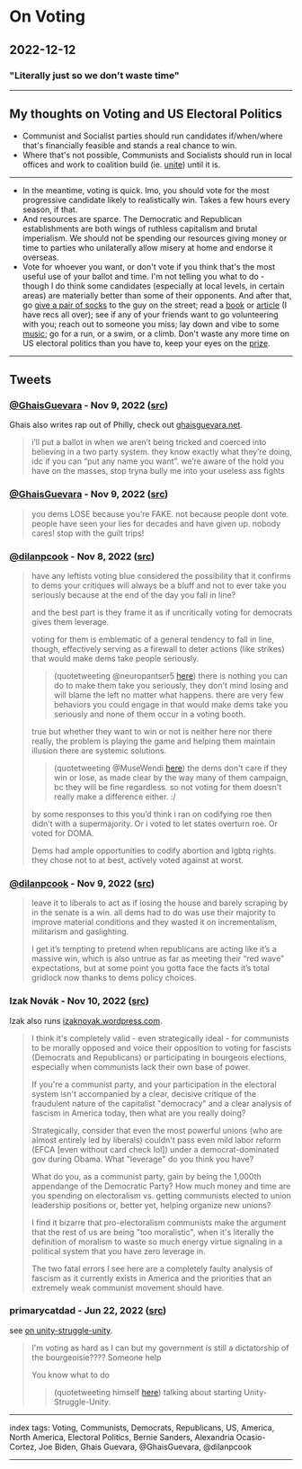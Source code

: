 # On Voting

## 2022-12-12

### "Literally just so we don't waste time"

---

## My thoughts on Voting and US Electoral Politics

- Communist and Socialist parties should run candidates if/when/where that's financially feasible and stands a real chance to win.
- Where that's not possible, Communists and Socialists should run in local offices and work to coalition build (ie. [unite](/posts/on-unity)) until it is.

---

- In the meantime, voting is quick. Imo, you should vote for the most progressive candidate likely to realistically win. Takes a few hours every season, if that.
- And resources are sparce. The Democratic and Republican establishments are both wings of ruthless capitalism and brutal imperialism. We should not be spending our resources giving money or time to parties who unilaterally allow misery at home and endorse it overseas.
- Vote for whoever you want, or don't vote if you think that's the most useful use of your ballot and time. I'm not telling you what to do - though I do think some candidates (especially at local levels, in certain areas) are materially better than some of their opponents. And after that, go [give a pair of socks](/posts/on-uniting) to the guy on the street; read a [book](/posts/on-site-contents-by-topic) or [article](/posts/on-redsails) (I have recs all over); see if any of your friends want to go volunteering with you; reach out to someone you miss; lay down and vibe to some [music](/posts/on-music); go for a run, or a swim, or a climb. Don't waste any more time on US electoral politics than you have to, keep your eyes on the [prize](/posts/on-organizing).

---

## Tweets

### [@GhaisGuevara](https://twitter.com/GhaisGuevara) - Nov 9, 2022 ([src](https://twitter.com/GhaisGuevara/status/1590209457824620546))

Ghais also writes rap out of Philly, check out [ghaisguevara.net](https://ghaisguevara.net/home).

> i’ll put a ballot in when we aren’t being tricked and coerced into believing in a two party system. they know exactly what they’re doing, idc if you can “put any name you want”. we’re aware of the hold you have on the masses, stop tryna bully me into your useless ass fights

### [@GhaisGuevara](https://twitter.com/GhaisGuevara) - Nov 9, 2022 ([src](https://twitter.com/GhaisGuevara/status/1590208037926891521))

> you dems LOSE because you’re FAKE. not because people dont vote. people have seen your lies for decades and have given up. nobody cares! stop with the guilt trips!

### [@dilanpcook](https://twitter.com/dilanpcook) - Nov 8, 2022 ([src](https://twitter.com/dilanpcook/status/1589957574287577096))

> have any leftists voting blue considered the possibility that it confirms to dems your critiques will always be a bluff and not to ever take you seriously because at the end of the day you fall in line?
>
> and the best part is they frame it as if uncritically voting for democrats gives them leverage.
>
> voting for them is emblematic of a general tendency to fall in line, though, effectively serving as a firewall to deter actions (like strikes) that would make dems take people seriously.
> > (quotetweeting @neuropantser5 [here](https://twitter.com/neuropantser5/status/1589999101940146177))
> > there is nothing you can do to make them take you seriously, they don't mind losing and will blame the left no matter what happens. there are very few behaviors you could engage in that would make dems take you seriously and none of them occur in a voting booth.
>
> true but whether they want to win or not is neither here nor there really, the problem is playing the game and helping them maintain illusion there are systemic solutions.
> > (quotetweeting @MuseWendi [here](https://twitter.com/MuseWendi/status/1590035263346335745))
> > the dems don't care if they win or lose, as made clear by the way many of them campaign, bc they will be fine regardless. so not voting for them doesn't really make a difference either. :/
>
> by some responses to this you’d think i ran on codifying roe then didn’t with a supermajority. Or i voted to let states overturn roe. Or voted for DOMA. 
>
> Dems had ample opportunities to codify abortion and lgbtq rights. they chose not to at best, actively voted against at worst.

### [@dilanpcook](https://twitter.com/dilanpcook) - Nov 9, 2022 ([src](https://twitter.com/dilanpcook/status/1590355351496712193))

> leave it to liberals to act as if losing the house and barely scraping by in the senate is a win. all dems had to do was use their majority to improve material conditions and they wasted it on incrementalism, militarism and gaslighting.
>
> I get it’s tempting to pretend when republicans are acting like it’s a massive win, which is also untrue as far as meeting their “red wave” expectations, but at some point you gotta face the facts it’s total gridlock now thanks to dems policy choices.

### Izak Novák - Nov 10, 2022 ([src](https://twitter.com/izak_novak/status/1590796558068764672))

Izak also runs [izaknovak.wordpress.com](https://izaknovak.wordpress.com/).

> I think it's completely valid - even strategically ideal - for communists to be morally opposed and voice their opposition to voting for fascists (Democrats and Republicans) or participating in bourgeois elections, especially when communists lack their own base of power.
>
> If you're a communist party, and your participation in the electoral system isn't accompanied by a clear, decisive critique of the fraudulent nature of the capitalist "democracy" and a clear analysis of fascism in America today, then what are you really doing?
>
> Strategically, consider that even the most powerful unions (who are almost entirely led by liberals) couldn't pass even mild labor reform (EFCA [even without card check lol]) under a democrat-dominated gov during Obama. What "leverage" do you think you have?
>
> What do you, as a communist party, gain by being the 1,000th appendange of the Democratic Party? How much money and time are you spending on electoralism vs. getting communists elected to union leadership positions or, better yet, helping organize new unions?
>
> I find it bizarre that pro-electoralism communists make the argument that the rest of us are being "too moralistic",  when it's literally the definition of moralism to waste so much energy virtue signaling in a political system that you have zero leverage in.
>
> The two fatal errors I see here are a completely faulty analysis of fascism as it currently exists in America and the priorities that an extremely weak communist movement should have.

### primarycatdad - Jun 22, 2022 ([src](https://twitter.com/primarycatdad/status/1539708337809399809))

see [on unity-struggle-unity](/posts/on-unity-struggle-unity).

> I'm voting as hard as I can but my government is still a dictatorship of the bourgeoisie???? Someone help
>
> You know what to do
> > (quotetweeting himself [here](https://twitter.com/primarycatdad/status/1540338547038846977)) talking about starting Unity-Struggle-Unity.

---

index tags: Voting, Communists, Democrats, Republicans, US, America, North America, Electoral Politics, Bernie Sanders, Alexandria Ocasio-Cortez, Joe Biden, Ghais Guevara, @GhaisGuevara, @dilanpcook

---
